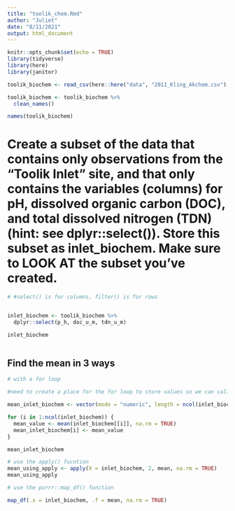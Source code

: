 ```yaml
---
title: "toolik_chem.Rmd"
author: "Juliet"
date: "8/11/2021"
output: html_document
---
```


```r
knitr::opts_chunk$set(echo = TRUE)
library(tidyverse)
library(here)
library(janitor)
```


```r
toolik_biochem <- read_csv(here::here("data", "2011_Kling_Akchem.csv"), na = ".")

toolik_biochem <- toolik_biochem %>% 
  clean_names()

names(toolik_biochem)

```
# Create a subset of the data that contains only observations from the “Toolik Inlet” site, and that only contains the variables (columns) for pH, dissolved organic carbon (DOC), and total dissolved nitrogen (TDN) (hint: see dplyr::select()). Store this subset as inlet_biochem. Make sure to LOOK AT the subset you’ve created.

```r
# #select() is for columns, filter() is for rows  


inlet_biochem <- toolik_biochem %>% 
  dplyr::select(p_h, doc_u_m, tdn_u_m)

inlet_biochem
  
```

## Find the mean in 3 ways

```r
# with a for loop

#need to create a place for the for loop to store values so we can call it after we run the for loop, use the vector function with arguments mode to show it is numbers and how many values it will contain

mean_inlet_biochem <- vector(mode = "numeric", length = ncol(inlet_biochem))

for (i in 1:ncol(inlet_biochem)) {
  mean_value <- mean(inlet_biochem[[i]], na.rm = TRUE)
  mean_inlet_biochem[i] <- mean_value
}

mean_inlet_biochem

# use the apply() fucntion
mean_using_apply <- apply(X = inlet_biochem, 2, mean, na.rm = TRUE)
mean_using_apply

# use the purrr::map_df() function

map_df(.x = inlet_biochem, .f = mean, na.rm = TRUE)

```





